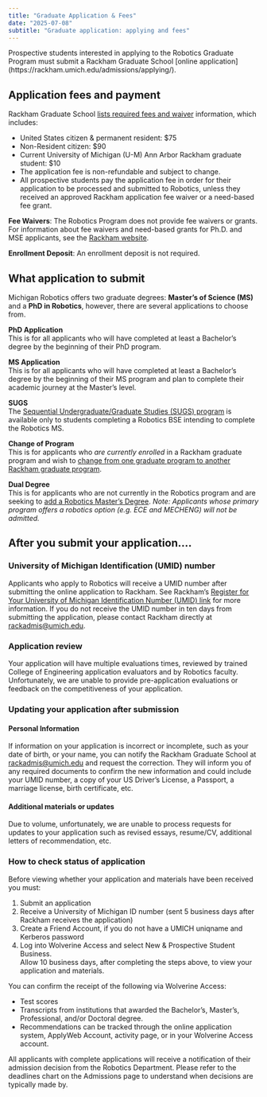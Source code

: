 ```yaml
---
title: "Graduate Application & Fees"
date: "2025-07-08"
subtitle: "Graduate application: applying and fees"
---
```


<p class="mt-0">Prospective students interested in applying to the Robotics Graduate Program must submit a Rackham Graduate School [online application](https://rackham.umich.edu/admissions/applying/).</p>

## Application fees and payment

Rackham Graduate School [lists required fees and waiver](https://rackham.umich.edu/admissions/applying/application-fee-and-waivers/) information, which includes:

* United States citizen & permanent resident: $75  
* Non-Resident citizen: $90  
* Current University of Michigan (U-M) Ann Arbor Rackham graduate student: $10  
* The application fee is non-refundable and subject to change.  
* All prospective students pay the application fee in order for their application to be processed and submitted to Robotics, unless they received an approved Rackham application fee waiver or a need-based fee grant.

**Fee Waivers**: The Robotics Program does not provide fee waivers or grants. For information about fee waivers and need-based grants for Ph.D. and MSE applicants, see the [Rackham website](https://rackham.umich.edu/admissions/applying/application-fee-and-waivers/). 

**Enrollment Deposit**: An enrollment deposit is not required.

## What application to submit

Michigan Robotics offers two graduate degrees: **Master’s of Science (MS)** and a **PhD in Robotics**, however, there are several applications to choose from.

**PhD Application**
<br />This is for all applicants who will have completed at least a Bachelor’s degree by the beginning of their PhD program. 

**MS Application**
<br />This is for all applicants who will have completed at least a Bachelor’s degree by the beginning of their MS program and plan to complete their academic journey at the Master’s level. 

**SUGS**
<br />The [Sequential Undergraduate/Graduate Studies (SUGS) program](/academics/graduate/sugs/) is available only to students completing a Robotics BSE intending to complete the Robotics MS.

**Change of Program**
<br />This is for applicants who *are currently enrolled* in a Rackham graduate program and wish to [change from one graduate program to another Rackham graduate program](/academics/graduate/admissions/change-of-program/).

**Dual Degree**
<br />This is for applicants who are not currently in the Robotics program and are seeking to [add a Robotics Master’s Degree](/academics/graduate/admissions/dual-degree/). *Note: Applicants whose primary program offers a robotics option (e.g. ECE and MECHENG) will not be admitted.*

## After you submit your application….

### University of Michigan Identification (UMID) number

Applicants who apply to Robotics will receive a UMID number after submitting the online application to Rackham. See Rackham’s [Register for Your University of Michigan Identification Number (UMID) link](https://rackham.umich.edu/admissions/checklist-for-completing-the-application-process#create-umid) for more information. If you do not receive the UMID number in ten days from submitting the application, please contact Rackham directly at rackadmis@umich.edu.

### Application review

Your application will have multiple evaluations times, reviewed by trained College of Engineering application evaluators and by Robotics faculty. Unfortunately, we are unable to provide pre-application evaluations or feedback on the competitiveness of your application.

### Updating your application after submission

#### Personal Information

If information on your application is incorrect or incomplete, such as your date of birth, or your name, you can notify the Rackham Graduate School at [rackadmis@umich.edu](mailto:rackadmis@umich.edu) and request the correction. They will inform you of any required documents to confirm the new information and could include your UMID number, a copy of your US Driver’s License, a Passport, a marriage license, birth certificate, etc.

#### Additional materials or updates

Due to volume, unfortunately, we are unable to process requests for updates to your application such as revised essays, resume/CV, additional letters of recommendation, etc.

### How to check status of application

Before viewing whether your application and materials have been received you must:

1. Submit an application  
2. Receive a University of Michigan ID number (sent 5 business days after Rackham receives the application)  
3. Create a Friend Account, if you do not have a UMICH uniqname and Kerberos password  
4. Log into Wolverine Access and select New & Prospective Student Business.  
   Allow 10 business days, after completing the steps above, to view your application and materials.  

You can confirm the receipt of the following via Wolverine Access:  
* Test scores  
* Transcripts from institutions that awarded the Bachelor’s, Master’s, Professional, and/or Doctoral degree.  
* Recommendations can be tracked through the online application system, ApplyWeb Account, activity page, or in your Wolverine Access account.

All applicants with complete applications will receive a notification of their admission decision from the Robotics Department. Please refer to the deadlines chart on the Admissions page to understand when decisions are typically made by. 